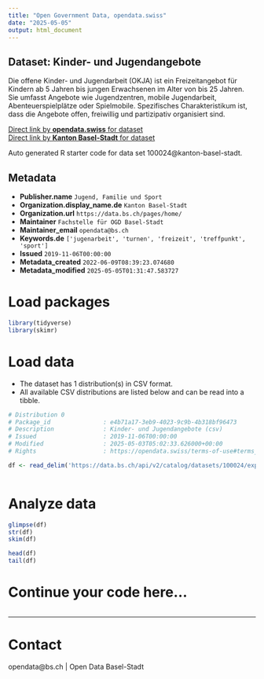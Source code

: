 ```yaml
---
title: "Open Government Data, opendata.swiss"
date: "2025-05-05"
output: html_document
---
```


## Dataset: Kinder- und Jugendangebote

Die offene Kinder- und Jugendarbeit (OKJA) ist ein Freizeitangebot für Kindern ab 5 Jahren bis jungen Erwachsenen im Alter von bis 25 Jahren. Sie umfasst Angebote wie Jugendzentren, mobile Jugendarbeit, Abenteuerspielplätze oder Spielmobile. Spezifisches Charakteristikum ist, dass die Angebote offen, freiwillig und partizipativ organisiert sind.

[Direct link by **opendata.swiss** for dataset](https://opendata.swiss/de/dataset/kinder-und-jugendangebote)<br>
[Direct link by **Kanton Basel-Stadt** for dataset](https://data.bs.ch/explore/dataset/100024/)

Auto generated R starter code for data set 100024@kanton-basel-stadt.

## Metadata

- **Publisher.name** `Jugend, Familie und Sport`
- **Organization.display_name.de** `Kanton Basel-Stadt`
- **Organization.url** `https://data.bs.ch/pages/home/`
- **Maintainer** `Fachstelle für OGD Basel-Stadt`
- **Maintainer_email** `opendata@bs.ch`
- **Keywords.de** `['jugenarbeit', 'turnen', 'freizeit', 'treffpunkt', 'sport']`
- **Issued** `2019-11-06T00:00:00`
- **Metadata_created** `2022-06-09T08:39:23.074680`
- **Metadata_modified** `2025-05-05T01:31:47.583727`


# Load packages

```r

library(tidyverse)
library(skimr)

```

# Load data

-   The dataset has 1 distribution(s) in CSV format.
-   All available CSV distributions are listed below and can be read into a tibble.

```r

# Distribution 0
# Package_id               : e4b71a17-3eb9-4023-9c9b-4b318bf96473
# Description              : Kinder- und Jugendangebote (csv)
# Issued                   : 2019-11-06T00:00:00
# Modified                 : 2025-05-03T05:02:33.626000+00:00
# Rights                   : https://opendata.swiss/terms-of-use#terms_by

df <- read_delim('https://data.bs.ch/api/v2/catalog/datasets/100024/exports/csv?use_labels=true')



```

# Analyze data

```r

glimpse(df)
str(df)
skim(df)

head(df)
tail(df)

```

# Continue your code here...

```r

```

------------------------------------------------------------------------

# Contact

opendata@bs.ch | Open Data Basel-Stadt
